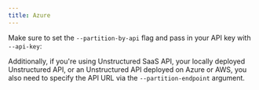 ```yaml
---
title: Azure
---
```



<SharedContentAzure/>

Make sure to set the `--partition-by-api` flag and pass in your API key with `--api-key`:


<CodeGroup>

  <AzureAPISh />

  <AzureAPIPy />

</CodeGroup>


Additionally, if you're using Unstructured SaaS API, your locally deployed Unstructured API, or an Unstructured API
deployed on Azure or AWS, you also need to specify the API URL via the `--partition-endpoint` argument.